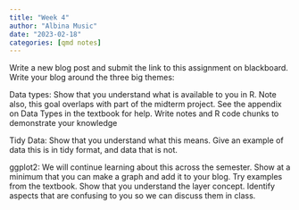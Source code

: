 ```yaml
---
title: "Week 4"
author: "Albina Music"
date: "2023-02-18"
categories: [qmd notes]
---
```


Write a new blog post and submit the link to this assignment on blackboard. Write your blog around the three big themes:

Data types: Show that you understand what is available to you in R. Note also, this goal overlaps with part of the midterm project. See the appendix on Data Types in the textbook for help. Write notes and R code chunks to demonstrate your knowledge

Tidy Data: Show that you understand what this means. Give an example of data this is in tidy format, and data that is not.

ggplot2: We will continue learning about this across the semester. Show at a minimum that you can make a graph and add it to your blog. Try examples from the textbook. Show that you understand the layer concept. Identify aspects that are confusing to you so we can discuss them in class.
